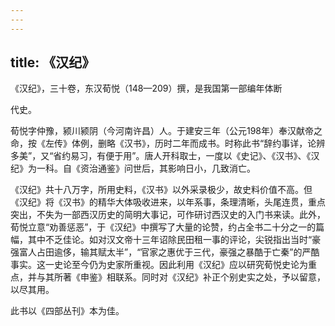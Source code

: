 ```yaml
---
---
---
```

title: 《汉纪》
---



《汉纪》，三十卷，东汉荀悦（148—209）撰，是我国第一部编年体断

代史。

荀悦字仲豫，颍川颍阴（今河南许昌）人。于建安三年（公元198年）奉汉献帝之命，按《左传》体例，删略《汉书》，历时二年而成书。时称此书“辞约事详，论辨多美”，又“省约易习，有便于用”。唐人开科取士，一度以《史记》、《汉书》、《汉纪》为一科。自《资治通鉴》问世后，其影响日小，几致消亡。

《汉纪》共十八万字，所用史料，《汉书》以外采录极少，故史料价值不高。但《汉纪》将《汉书》的精华大体吸收进来，以年系事，条理清晰，头尾连贯，重点突出，不失为一部西汉历史的简明大事记，可作研讨西汉史的入门书来读。此外，荀悦立意“劝善惩恶”，于《汉纪》中撰写了大量的论赞，约占全书二十分之一的篇幅，其中不乏佳论。如对汉文帝十三年诏除民田租一事的评论，尖锐指出当时“豪强富人占田逾侈，输其赋太半”，“官家之惠优于三代，豪强之暴酷于亡秦”的严酷事实。这一史论至今仍为史家所重视。因此利用《汉纪》应以研究荀悦史论为重点，并与其所著《申鉴》相联系。同时对《汉纪》补正个别史实之处，予以留意，以尽其用。

此书以《四部丛刊》本为佳。